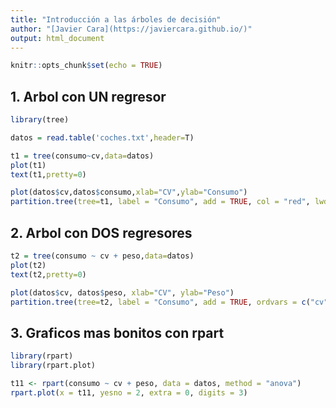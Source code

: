 ```yaml
---
title: "Introducción a las árboles de decisión"
author: "[Javier Cara](https://javiercara.github.io/)"
output: html_document
---
```


```r
knitr::opts_chunk$set(echo = TRUE)
```

## 1. Arbol con UN regresor


```r
library(tree)

datos = read.table('coches.txt',header=T)
```

```r
t1 = tree(consumo~cv,data=datos)
plot(t1)
text(t1,pretty=0)
```

```r
plot(datos$cv,datos$consumo,xlab="CV",ylab="Consumo")
partition.tree(tree=t1, label = "Consumo", add = TRUE, col = "red", lwd = 3)
```

## 2. Arbol con DOS regresores

```r
t2 = tree(consumo ~ cv + peso,data=datos)
plot(t2)
text(t2,pretty=0)
```

```r
plot(datos$cv, datos$peso, xlab="CV", ylab="Peso")
partition.tree(tree=t2, label = "Consumo", add = TRUE, ordvars = c("cv","peso"), col = "blue")
```

## 3. Graficos mas bonitos con rpart

```r
library(rpart)
library(rpart.plot)

t11 <- rpart(consumo ~ cv + peso, data = datos, method = "anova")
rpart.plot(x = t11, yesno = 2, extra = 0, digits = 3)
```







